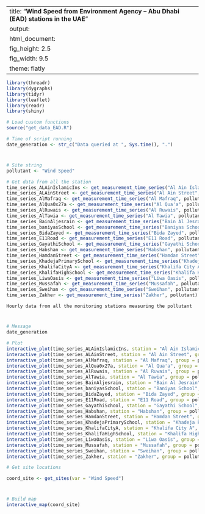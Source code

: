 
---
title: "**Wind Speed from Environment Agency – Abu Dhabi (EAD) stations in the UAE**"
output:
  html_document:
    fig_height: 2.5
    fig_width: 9.5
    theme: flatly
---

```{r set_up, message = FALSE, echo = FALSE, warning = FALSE}
library(threadr)
library(dygraphs)
library(tidyr)
library(leaflet)
library(readr)
library(shiny)

# Load custom functions
source("get_data_EAD.R")

# Time of script running
date_generation <- str_c("Data queried at ", Sys.time(), ".")
```
# 

## 
```{r import_data, message = FALSE, echo = FALSE, results = "hide", cache = TRUE}

# Site string
pollutant <- "Wind Speed"

# Get data from all the station
time_series_ALAinIslamicIns <- get_measurement_time_series("Al Ain Islamic Ins", pollutant)
time_series_ALAinStreet <- get_measurement_time_series("Al Ain Street", pollutant)
time_series_AlMafraq <- get_measurement_time_series("Al Mafraq", pollutant)
time_series_AlQua0x27a <- get_measurement_time_series("Al Qua'a", pollutant)
time_series_AlRuwais <- get_measurement_time_series("Al Ruwais", pollutant)
time_series_AlTawia <- get_measurement_time_series("Al Tawia", pollutant)
time_series_BainAljesrain <- get_measurement_time_series("Bain Al Jesrain", pollutant)
time_series_baniyasSchool <- get_measurement_time_series("Baniyas School", pollutant)
time_series_BidaZayed <- get_measurement_time_series("Bida Zayed", pollutant)
time_series_E11Road <- get_measurement_time_series("E11 Road", pollutant)
time_series_GayathiSchool <- get_measurement_time_series("Gayathi School", pollutant)
time_series_Habshan <- get_measurement_time_series("Habshan", pollutant)
time_series_HamdanStreet <- get_measurement_time_series("Hamdan Street", pollutant)
time_series_KhadejaPrimarySchool <- get_measurement_time_series("Khadeja Primary School", pollutant)
time_series_KhalifaCityA <- get_measurement_time_series("Khalifa City A", pollutant)
time_series_KhalifaHighSchool <- get_measurement_time_series("Khalifa High School", pollutant)
time_series_LiwaOasis <- get_measurement_time_series("Liwa Oasis", pollutant)
time_series_Mussafah <- get_measurement_time_series("Mussafah", pollutant)
time_series_Sweihan <- get_measurement_time_series("Sweihan", pollutant)
time_series_Zakher <- get_measurement_time_series("Zakher", pollutant)
```

 `Hourly data from all the monitoring stations measuring the pollutant`
 
# 

## 

```{r plot_EAD_LAT, echo = FALSE, cache = TRUE}
# Message
date_generation

# Plot
interactive_plot(time_series_ALAinIslamicIns, station = "Al Ain Islamic Ins", group =   pollutant, pollu="Wind Speed")
interactive_plot(time_series_ALAinStreet, station = "Al Ain Street", group = pollutant, pollu="Wind Speed")
interactive_plot(time_series_AlMafraq, station = "Al Mafraq", group = pollutant, pollu="Wind Speed")
interactive_plot(time_series_AlQua0x27a, station = "Al Qua'a", group = pollutant, pollu="Wind Speed")
interactive_plot(time_series_AlRuwais, station = "Al Ruwais", group = pollutant, pollu="Wind Speed")
interactive_plot(time_series_AlTawia, station = "Al Tawia", group = pollutant, pollu="Wind Speed")
interactive_plot(time_series_BainAljesrain, station = "Bain Al Jesrain", group = pollutant, pollu="Wind Speed")
interactive_plot(time_series_baniyasSchool, station = "Baniyas School", group = pollutant, pollu="Wind Speed")
interactive_plot(time_series_BidaZayed, station = "Bida Zayed", group = pollutant, pollu="Wind Speed")
interactive_plot(time_series_E11Road, station = "E11 Road", group = pollutant, pollu="Wind Speed")
interactive_plot(time_series_GayathiSchool, station = "Gayathi School", group = pollutant, pollu="Wind Speed")
interactive_plot(time_series_Habshan, station = "Habshan", group = pollutant, pollu="Wind Speed")
interactive_plot(time_series_HamdanStreet, station = "Hamdan Street", group = pollutant, pollu="Wind Speed")
interactive_plot(time_series_KhadejaPrimarySchool, station = "Khadeja Primary School", group = pollutant, pollu="Wind Speed")
interactive_plot(time_series_KhalifaCityA, station = "Khalifa City A", group = pollutant, pollu="Wind Speed")
interactive_plot(time_series_KhalifaHighSchool, station = "Khalifa High School", group =pollutant, pollu="Wind Speed")
interactive_plot(time_series_LiwaOasis, station = "Liwa Oasis", group = pollutant, pollu="Wind Speed")
interactive_plot(time_series_Mussafah, station = "Mussafah", group = pollutant, pollu="Wind Speed")
interactive_plot(time_series_Sweihan, station = "Sweihan", group = pollutant, pollu="Wind Speed")
interactive_plot(time_series_Zakher, station = "Zakher", group = pollutant, pollu="Wind Speed")

```


```{r import_data_for_map, message = FALSE, echo = FALSE, results = "hide", cache = TRUE}
# Get site locations

coord_site <- get_sites(var = "Wind Speed")

```
#
 
##

```{r map, fig.height = 8, echo = FALSE, message = FALSE, cache = TRUE}
# Build map
interactive_map(coord_site)
```

 
 